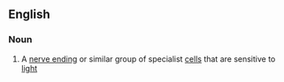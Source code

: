 ==English==

===Noun===
{{wikipedia}}
{{en-noun}}

#{{biology}} A [[nerve ending]] or similar group of specialist [[cell]]s that are sensitive to [[light]]